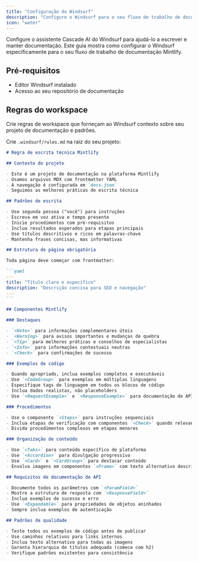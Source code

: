 ```yaml
---
title: "Configuração do Windsurf"
description: "Configure o Windsurf para o seu fluxo de trabalho de documentação"
icon: "water"
---
```


Configure o assistente Cascade AI do Windsurf para ajudá-lo a escrever e manter documentação. Este guia mostra como configurar o Windsurf especificamente para o seu fluxo de trabalho de documentação Mintlify.

## Pré-requisitos

- Editor Windsurf instalado
- Acesso ao seu repositório de documentação

## Regras do workspace

Crie regras de workspace que forneçam ao Windsurf contexto sobre seu projeto de documentação e padrões.

Crie `.windsurf/rules.md` na raiz do seu projeto:

````markdown
# Regra de escrita técnica Mintlify

## Contexto do projeto

- Este é um projeto de documentação na plataforma Mintlify
- Usamos arquivos MDX com frontmatter YAML
- A navegação é configurada em `docs.json`
- Seguimos as melhores práticas de escrita técnica

## Padrões de escrita

- Use segunda pessoa ("você") para instruções
- Escreva em voz ativa e tempo presente
- Inicie procedimentos com pré-requisitos
- Inclua resultados esperados para etapas principais
- Use títulos descritivos e ricos em palavras-chave
- Mantenha frases concisas, mas informativas

## Estrutura de página obrigatória

Toda página deve começar com frontmatter:

```yaml
---
title: "Título claro e específico"
description: "Descrição concisa para SEO e navegação"
---
```

## Componentes Mintlify

### Destaques

- `<Note>` para informações complementares úteis
- `<Warning>` para avisos importantes e mudanças de quebra
- `<Tip>` para melhores práticas e conselhos de especialistas
- `<Info>` para informações contextuais neutras
- `<Check>` para confirmações de sucesso

### Exemplos de código

- Quando apropriado, inclua exemplos completos e executáveis
- Use `<CodeGroup>` para exemplos em múltiplas linguagens
- Especifique tags de linguagem em todos os blocos de código
- Inclua dados realistas, não placeholders
- Use `<RequestExample>` e `<ResponseExample>` para documentação de API

### Procedimentos

- Use o componente `<Steps>` para instruções sequenciais
- Inclua etapas de verificação com componentes `<Check>` quando relevante
- Divida procedimentos complexos em etapas menores

### Organização de conteúdo

- Use `<Tabs>` para conteúdo específico de plataforma
- Use `<Accordion>` para divulgação progressiva
- Use `<Card>` e `<CardGroup>` para destacar conteúdo
- Envolva imagens em componentes `<Frame>` com texto alternativo descritivo

## Requisitos de documentação de API

- Documente todos os parâmetros com `<ParamField>`
- Mostre a estrutura de resposta com `<ResponseField>`
- Inclua exemplos de sucesso e erro
- Use `<Expandable>` para propriedades de objetos aninhados
- Sempre inclua exemplos de autenticação

## Padrões de qualidade

- Teste todos os exemplos de código antes de publicar
- Use caminhos relativos para links internos
- Inclua texto alternativo para todas as imagens
- Garanta hierarquia de títulos adequada (comece com h2)
- Verifique padrões existentes para consistência
````
